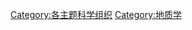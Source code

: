 {{Commonscat|Geology societies}}

[[Category:各主题科学组织|Category:各主题科学组织]]
[[Category:地质学|Category:地质学]]